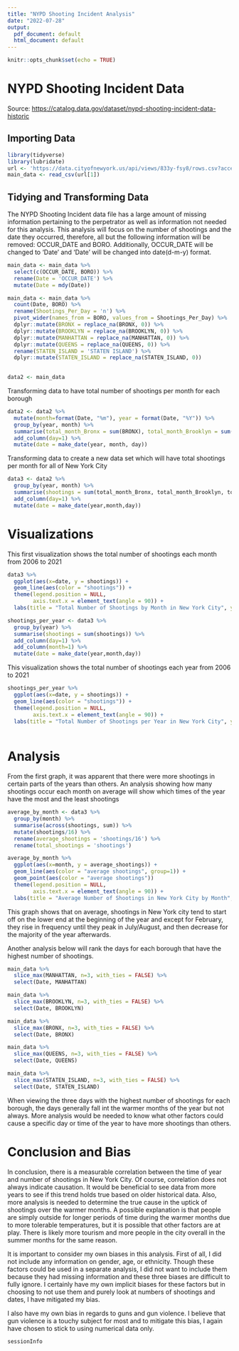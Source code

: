 ---
title: "NYPD Shooting Incident Analysis"
date: "2022-07-28"
output:
  pdf_document: default
  html_document: default
---

```{r setup, include=FALSE}
knitr::opts_chunk$set(echo = TRUE)
```

# NYPD Shooting Incident Data

Source: <https://catalog.data.gov/dataset/nypd-shooting-incident-data-historic>

## Importing Data

```{r import, echo=TRUE}
library(tidyverse)
library(lubridate)
url <- 'https://data.cityofnewyork.us/api/views/833y-fsy8/rows.csv?accessType=DOWNLOAD'
main_data <- read_csv(url[1])
```

## Tidying and Transforming Data

The NYPD Shooting Incident data file has a large amount of missing information pertaining to the perpetrator as well as information not needed for this analysis. This analysis will focus on the number of shootings and the date they occurred, therefore, all but the following information will be removed: OCCUR_DATE and BORO. Additionally, OCCUR_DATE will be changed to 'Date' and 'Date' will be changed into date(d-m-y) format.

```{r, echo = TRUE}
main_data <- main_data %>%
  select(c(OCCUR_DATE, BORO)) %>%
  rename(Date = 'OCCUR_DATE') %>%
  mutate(Date = mdy(Date))
```


```{r, echo = TRUE}
main_data <- main_data %>%
  count(Date, BORO) %>%
  rename(Shootings_Per_Day = 'n') %>%
  pivot_wider(names_from = BORO, values_from = Shootings_Per_Day) %>%
  dplyr::mutate(BRONX = replace_na(BRONX, 0)) %>%
  dplyr::mutate(BROOKLYN = replace_na(BROOKLYN, 0)) %>%
  dplyr::mutate(MANHATTAN = replace_na(MANHATTAN, 0)) %>%
  dplyr::mutate(QUEENS = replace_na(QUEENS, 0)) %>%
  rename(STATEN_ISLAND = 'STATEN ISLAND') %>%
  dplyr::mutate(STATEN_ISLAND = replace_na(STATEN_ISLAND, 0))
  

```

```{r, echo = TRUE}
data2 <- main_data
```
Transforming data to have total number of shootings per month for each borough
```{r, echo = TRUE}
data2 <- data2 %>% 
  mutate(month=format(Date, "%m"), year = format(Date, "%Y")) %>%
  group_by(year, month) %>%
  summarise(total_month_Bronx = sum(BRONX), total_month_Brooklyn = sum(BROOKLYN), total_month_Manhattan = sum(MANHATTAN), total_month_Queens = sum(QUEENS), total_month_Staten_Island = sum(STATEN_ISLAND)) %>%
  add_column(day=1) %>%
  mutate(date = make_date(year, month, day))
```

Transforming data to create a new data set which will have total shootings per month for all of New York City

```{r, echo = TRUE}
data3 <- data2 %>%
  group_by(year, month) %>%
  summarise(shootings = sum(total_month_Bronx, total_month_Brooklyn, total_month_Manhattan, total_month_Queens, total_month_Staten_Island)) %>%
  add_column(day=1) %>%
  mutate(date = make_date(year,month,day))
```

# Visualizations

This first visualization shows the total number of shootings each month from 2006 to 2021
```{r, echo = TRUE}
data3 %>%
  ggplot(aes(x=date, y = shootings)) +
  geom_line(aes(color = "shootings")) +
  theme(legend.position = NULL,
        axis.text.x = element_text(angle = 90)) +
  labs(title = "Total Number of Shootings by Month in New York City", y = 'Shootings Total')
```

```{r, echo = TRUE}
shootings_per_year <- data3 %>%
  group_by(year) %>%
  summarise(shootings = sum(shootings)) %>%
  add_column(day=1) %>%
  add_column(month=1) %>%
  mutate(date = make_date(year,month,day))
```


This visualization shows the total number of shootings each year from 2006 to 2021
```{r, echo = TRUE}
shootings_per_year %>%
  ggplot(aes(x=date, y = shootings)) +
  geom_line(aes(color = "shootings")) +
  theme(legend.position = NULL,
        axis.text.x = element_text(angle = 90)) +
  labs(title = "Total Number of Shootings per Year in New York City", y = 'Shootings Total')
  
```

# Analysis

From the first graph, it was apparent that there were more shootings in certain parts of the years than others. An analysis showing how many shootings occur each month on average will show which times of the year have the most and the least shootings


```{r, echo = TRUE}
average_by_month <- data3 %>%
  group_by(month) %>%
  summarise(across(shootings, sum)) %>%
  mutate(shootings/16) %>%
  rename(average_shootings = 'shootings/16') %>%
  rename(total_shootings = 'shootings')
```

```{r, echo = TRUE}
average_by_month %>%
  ggplot(aes(x=month, y = average_shootings)) +
  geom_line(aes(color = "average shootings", group=1)) +
  geom_point(aes(color = "average shootings"))
  theme(legend.position = NULL,
        axis.text.x = element_text(angle = 90)) +
  labs(title = "Average Number of Shootings in New York City by Month", y = 'Average Shootings')
```

This graph shows that on average, shootings in New York city tend to start off on the lower end at the beginning of the year and except for February, they rise in frequency until they peak in July/August, and then decrease for the majority of the year afterwards.

Another analysis below will rank the days for each borough that have the highest number of shootings. 

```{r, echo = TRUE}
main_data %>%
  slice_max(MANHATTAN, n=3, with_ties = FALSE) %>%
  select(Date, MANHATTAN)
```
```{r, echo = TRUE}
main_data %>%
  slice_max(BROOKLYN, n=3, with_ties = FALSE) %>%
  select(Date, BROOKLYN)
```
```{r, echo = TRUE}
main_data %>%
  slice_max(BRONX, n=3, with_ties = FALSE) %>%
  select(Date, BRONX)
```
```{r, echo = TRUE}
main_data %>%
  slice_max(QUEENS, n=3, with_ties = FALSE) %>%
  select(Date, QUEENS)
```
```{r, echo = TRUE}
main_data %>%
  slice_max(STATEN_ISLAND, n=3, with_ties = FALSE) %>%
  select(Date, STATEN_ISLAND)
```

When viewing the three days with the highest number of shootings for each borough, the days generally fall int the warmer months of the year but not always. More analysis would be needed to know what other factors could cause a specific day or time of the year to have more shootings than others.

# Conclusion and Bias
In conclusion, there is a measurable correlation between the time of year and number of shootings in New York City. Of course, correlation does not always indicate causation. It would be beneficial to see data from more years to see if this trend holds true based on older historical data. Also, more analysis is needed to determine the true cause in the uptick of shootings over the warmer months. A possible explanation is that people are simply outside for longer periods of time during the warmer months due to more tolerable temperatures, but it is possible that other factors are at play. There is likely more tourism and more people in the city overall in the summer months for the same reason. 

It is important to consider my own biases in this analysis. First of all, I did not include any information on gender, age, or ethnicity. Though these factors could be used in a separate analysis, I did not want to include them because they had missing information and these three biases are difficult to fully ignore. I certainly have my own implicit biases for these factors but in choosing to not use them and purely look at numbers of shootings and dates, I have mitigated my bias.

I also have my own bias in regards to guns and gun violence. I believe that gun violence is a touchy subject for most and to mitigate this bias, I again have chosen to stick to using numerical data only.

```{r, echo = TRUE}
sessionInfo
```